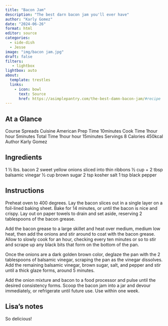 ```yaml
---
title: "Bacon Jam"
description: "The best darn bacon jam you'll ever have"
author: "Karly Gomez"
date: "2024-06-26"
format: html
editor: source
categories:
  - side-dish
  - Jesse
image: "img/bacon jam.jpg"
draft: false
filters:
   - lightbox
lightbox: auto
about:
  template: trestles
  links:
    - icon: bowl
      text: Source
      href: https://asimplepantry.com/the-best-damn-bacon-jam/#recipe
---
```


## At a Glance 

Course Spreads
Cuisine American
Prep Time 10minutes
Cook Time 1hour hour 5minutes 
Total Time 1hour hour 15minutes
Servings 8
Calories 450kcal
Author Karly Gomez

## Ingredients

1 ½ lbs. bacon
2 sweet yellow onions sliced into thin ribbons
½ cup + 2 tbsp balsamic vinegar
½ cup brown sugar
2 tsp kosher salt
1 tsp black pepper

## Instructions

Preheat oven to 400 degrees. Lay the bacon slices out in a single layer on a foil-lined baking sheet. Bake for 14 minutes, or until the bacon is nice and crispy. Lay out on paper towels to drain and set aside, reserving 2 tablespoons of the bacon grease.

Add the bacon grease to a large skillet and heat over medium, medium low heat, then add the onions and stir around to coat with the bacon grease. Allow to slowly cook for an hour, checking every ten minutes or so to stir and scrape up any black bits that form on the bottom of the pan.

Once the onions are a dark golden brown color, deglaze the pan with the 2 tablespoons of balsamic vinegar, scraping the pan as the vinegar dissolves. Add the remaining balsamic vinegar, brown sugar, salt, and pepper and stir until a thick glaze forms, around 5 minutes.

Add the onion mixture and bacon to a food processor and pulse until the desired consistency forms. Scoop the bacon jam into a jar and devour immediately, or refrigerate until future use. Use within one week.

## Lisa's notes

So delicious! 
